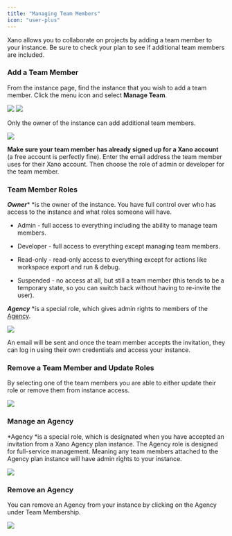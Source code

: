 ```yaml
---
title: "Managing Team Members"
icon: "user-plus"
---
```


Xano allows you to collaborate on projects by adding a team member to your instance. Be sure to check your plan to see if additional team members are included.

### Add a Team Member

From the instance page, find the instance that you wish to add a team member. Click the menu icon and select **Manage Team**.

<Frame caption="Open the Instance Admin Panel.">
  <img src="/images/11aaf707-image.jpeg" />
</Frame>

<Frame caption="Select Manage Team.">
  <img src="/images/6c82b2c7-image.jpeg" />
</Frame>

Only the owner of the instance can add additional team members.

<Frame caption="Select Add New Team Member.">
  <img src="/images/ecca42f1-image.jpeg" />
</Frame>

**Make sure your team member has already signed up for a Xano account** (a free account is perfectly fine). Enter the email address the team member uses for their Xano account. Then choose the role of admin or developer for the team member.

### Team Member Roles

***Owner**** *is the owner of the instance. You have full control over who has access to the instance and what roles someone will have.

* Admin - full access to everything including the ability to manage team members.

* Developer - full access to everything except managing team members.

* Read-only - read-only access to everything except for actions like workspace export and run & debug.

* Suspended - no access at all, but still a team member (this tends to be a temporary state, so you can switch back without having to re-invite the user).

_**Agency**_ *is a special role, which gives admin rights to members of the [Agency](/team-collaboration/managing-team-members#undefined).

<Frame caption="">
  <img src="/images/5df9f5f7-image.jpeg" />
</Frame>

An email will be sent and once the team member accepts the invitation, they can log in using their own credentials and access your instance.

### Remove a Team Member and Update Roles

By selecting one of the team members you are able to either update their role or remove them from instance access.

<Frame caption="Manage a team member's role or remove the team member.">
  <img src="/images/e8b4f928-image.jpeg" />
</Frame>

### Manage an Agency

*Agency *is a special role, which is designated when you have accepted an invitation from a Xano Agency plan instance. The Agency role is designed for full-service management. Meaning any team members attached to the Agency plan instance will have admin rights to your instance.

<Frame caption="Agency ABC has the Agency role.">
  <img src="/images/571afe25-image.jpeg" />
</Frame>

### Remove an Agency

You can remove an Agency from your instance by clicking on the Agency under Team Membership.

<Frame caption="Remove an Agency from accessing your Instance.">
  <img src="/images/54f26def-image.jpeg" />
</Frame>


